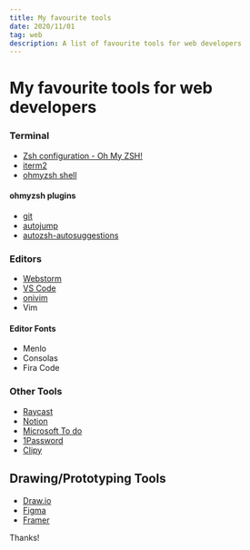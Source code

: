 ```yaml
---
title: My favourite tools
date: 2020/11/01
tag: web
description: A list of favourite tools for web developers
---
```


# My favourite tools for web developers

### Terminal

- [Zsh configuration - Oh My ZSH!](https://ohmyz.sh/)
- [iterm2](https://www.iterm2.com/)
- [ohmyzsh shell](https://github.com/ohmyzsh/ohmyzsh)

#### ohmyzsh plugins

- [git](https://github.com/ohmyzsh/ohmyzsh/blob/master/plugins/git/git.plugin.zsh)
- [autojump](https://github.com/ohmyzsh/ohmyzsh/tree/master/plugins/autojump)
- [autozsh-autosuggestions](https://github.com/zsh-users/zsh-autosuggestions)

### Editors

- [Webstorm](https://www.jetbrains.com/webstorm/)
- [VS Code](https://code.visualstudio.com/)
- [onivim](https://www.onivim.io/)
- Vim

#### Editor Fonts
- Menlo
- Consolas
- Fira Code

### Other Tools

- [Raycast](https://raycast.com/)
- [Notion](https://www.notion.so/)
- [Microsoft To do](https://todo.microsoft.com/tasks/)
- [1Password](https://1password.com/)
- [Clipy](https://github.com/Clipy/Clipy)


## Drawing/Prototyping Tools

- [Draw.io](https://app.diagrams.net/)
- [Figma](https://www.figma.com/)
- [Framer](https://www.framer.com/)


Thanks!